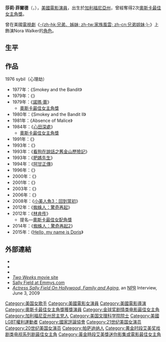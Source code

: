 {{noteTA
|T=zh-tw:莎莉·菲爾德;zh-hk:莎莉·菲;zh-cn:莎莉·菲尔德;
|G1=Movie
|G2=TV
|G3=Show
}}
{{Infobox entertainer
| name = 莎莉·菲爾德<br />Sally Field
| type = 女演員
| image = Sally Field 1990.jpg
| imagesize = 200px
| caption = Field at the [[62nd_Academy_Awards|62nd Academy Awards]] ceremony in 1990
| birthname = Sally Margaret Field
| birthdate = {{birth date and age|1946|11|6}}
| birthplace = {{USA}}[[加利福尼亚州|加利福尼亚州]][[帕薩迪納_(加利福尼亞州)|帕薩迪納]] 
| yearsactive = 1966年-至今
| spouse = {{marriage|Steven Craig|1968|1975}}<br>{{marriage|Alan Greisman|1984|1993}}
| parents = Richard Dryden Field <br> Margaret Field （1922年—2011年）
| children = Peter Craig （1969年—）<br>Eli Graig （1972年—）<br>Samuel Greisman （1987年—）
| academyawards = '''[[奧斯卡最佳女主角獎|最佳女主角]]'''<br>1979年 《[[諾瑪·蕾|諾瑪·蕾]]》<br>1984年 《[[心田深處|心田深處]]》
| goldenglobeawards = '''[[金球奖剧情类电影最佳女主角|剧情类电影最佳女主角]]'''<br>1979年 《[[諾瑪·蕾|諾瑪·蕾]]》<br>1984年 《[[心田深處|心田深處]]》
| emmyawards = '''迷你影集及電視電影最佳女主角'''<br />1977年 《Sybil》 <br /> '''劇情類最佳女客串演員'''<br />2001年 《[[急診室的春天|急診室的春天]]》 <br /> '''劇情類最佳女主角'''<br />2007年 《[[家族風雲|家族風雲]]》
| sagawards = '''最佳戲劇類劇集女主角'''<br>2008年 《[[家族風雲|家族風雲]]》
| awards = '''[[柏林影展|柏林影展]]Berlinale Camera'''<br>1996年 <br> '''[[坎城影展|坎城影展]]最佳女主角'''<br />1979年 《[[諾瑪·蕾|諾瑪·蕾]]》
}}
'''莎莉·菲爾德'''（{{lang-en|'''Sally Field'''}}，{{bd|1946年|11月6日|catIdx=}}），[[美國|美國]][[電影|電影]][[演員|演員]]，出生於[[加利福尼亞州|加利福尼亞州]]，曾經奪得2次[[奧斯卡最佳女主角獎|奧斯卡最佳女主角獎]]。

曾在美國[[電視劇|電視劇]]《[[兄弟姐妹_(美国电视剧)|-{zh-hk:兄弟．姊妹; zh-tw:家族風雲; zh-cn:兄弟姐妹;}-]]》上飾演Nora Walker的[[角色|角色]]。

== 生平 ==

== 作品 ==
1976 sybil（心理劫）
*1977年：《Smokey and the Bandit》
*1979年：《{{link-en|海神號救難記|Beyond the Poseidon Adventure}}》
*1979年：《[[諾瑪·蕾|諾瑪·蕾]]》
** [[奧斯卡最佳女主角獎|奧斯卡最佳女主角獎]]
*1980年：《Smokey and the Bandit II》
*1981年：《Absence of Malice》
*1984年：《[[心田深處|心田深處]]》
** [[奧斯卡最佳女主角獎|奧斯卡最佳女主角獎]]
*1991年：《{{link-en|肥皂拼盤|Soapdish}}》
*1993年：《{{link-en|看狗在說話|Homeward Bound: The Incredible Journey}}》
*1993年：《[[看狗在說話之舊金山歷險記|看狗在說話之舊金山歷險記]]》
*1993年：《[[肥媽先生|肥媽先生]]》
*1994年：《[[阿甘正傳|阿甘正傳]]》 
*1996年：《{{link-en|以眼還眼 (電影)|Eye for an Eye (1996 film)|以眼還眼}}》
*2000年：《{{link-en|女孩第一名|Where the Heart Is (2000 film)}}》
*2001年：《{{link-en|芭樂鴛鴦|Say It Isn't So (film)}}》
*2003年：《{{link-en|金法尤物2：白宮粉緊張|Legally Blonde 2: Red, White & Blonde}}》
*2006年：《{{link-en|生命旅程|Two Weeks}}》
*2008年：《[[小美人魚3：回到當初|小美人魚3：回到當初]]》
*2012年：《[[蜘蛛人：驚奇再起|蜘蛛人：驚奇再起]]》
*2012年：《[[林肯传|林肯传]]》
** 提名—[[奧斯卡最佳女配角獎|奧斯卡最佳女配角獎]]
*2014年：《[[蜘蛛人：驚奇再起2|蜘蛛人：驚奇再起2]]》
*2015年：《[[Hello,_my_name_is_Doris|Hello, my name is Doris]]》

== 外部連結 ==
{{commons|Sally Field}}

*{{imdb|id=0000398|name=Sally Field}}
*{{tcmdb name|61489}}
*{{amg name|89714}}
*[https://web.archive.org/web/20070218120118/http://www.twoweeksmovie.com/ ''Two Weeks'' movie site]
* [http://www.emmys.com/celebrities/sally-field Sally Field at Emmys.com]
*[http://www.npr.org/templates/story/story.php?storyId=104863979 ''Actress Sally Field On Hollywood, Family and Aging''], an [[National_Public_Radio|NPR]] Interview, June 3, 2009 
{{年度風雲女性獎}}
{{奥斯卡最佳女主角奖}}
{{坎城影展最佳女演員獎}}
{{全美民選獎最受歡迎女演員}}
{{金球奖剧情类电影最佳女主角}}
{{國家影評人協會獎最佳女主角}}
{{紐約影評人協會獎最佳女主角}}
{{洛杉磯影評人協會獎最佳女主角}}
{{黄金时段艾美奖剧情类最佳女主角}}
{{黄金时段艾美奖剧情类最佳女客串演员}}
{{黃金時段艾美獎迷你影集／電視電影最佳女主角}}
{{國家評論協會獎最佳女主角}}
{{21世纪10年代肯尼迪中心荣誉奖}}
{{Authority control}}
{{DEFAULTSORT:Field, Sally}}
[[Category:美国女歌手|Category:美国女歌手]]
[[Category:美國電影女演員|Category:美國電影女演員]]
[[Category:美國電影導演|Category:美國電影導演]]
[[Category:奧斯卡最佳女主角獎獲獎演員|Category:奧斯卡最佳女主角獎獲獎演員]]
[[Category:金球奖剧情类电影最佳女主角|Category:金球奖剧情类电影最佳女主角]]
[[Category:加利福尼亚州民主党人|Category:加利福尼亚州民主党人]]
[[Category:美国文理科学院院士|Category:美国文理科学院院士]]
[[Category:美國LGBT權利運動者|Category:美國LGBT權利運動者]]
[[Category:國家評論協會|Category:國家評論協會]]
[[Category:21世纪美国女演员|Category:21世纪美国女演员]]
[[Category:20世纪美国女演员|Category:20世纪美国女演员]]
[[Category:帕萨迪纳人|Category:帕萨迪纳人]]
[[Category:黄金时段艾美奖戏剧类电视系列剧最佳女主角|Category:黄金时段艾美奖戏剧类电视系列剧最佳女主角]]
[[Category:黃金時段艾美獎迷你影集或電影最佳女主角|Category:黃金時段艾美獎迷你影集或電影最佳女主角]]
